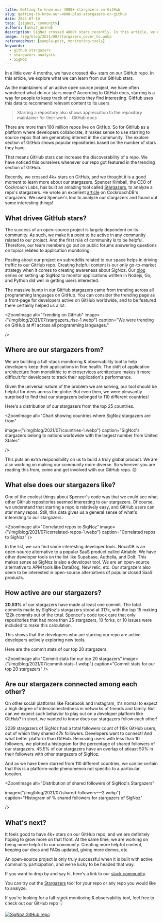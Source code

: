 ```yaml
---
title: Getting to know our 4000+ stargazers on GitHub
slug: getting-to-know-our-4000-plus-stargazers-on-github
date: 2021-07-10
tags: [signoz, community]
authors: [ankit_anand]
description: SigNoz crossed 4000+ stars recently. In this article, we dig deep to find out about our GitHub stargazers using a tool called Stargazers.
image: /img/blog/2021/08/stargazers_cover_hc.webp
referencePost: [sample-post, monitoring-tools]
keywords:
  - github stargazers
  - stargazers analysis
  - SigNoz
---
```

<head>
  <link rel="canonical" href="https://signoz.io/blog/getting-to-know-our-4000-plus-stargazers-on-github/"/>
</head>

In a little over 4 months, we have crossed 4k+ stars on our GitHub repo. In this article, we explore what we can learn from our GitHub stars.


As the maintainers of an active open source project, we have often wondered what do our stars mean? According to GitHub docs, starring is a way for people to keep track of projects they find interesting. GitHub uses this data to recommend relevant content to its users.

> Starring a repository also shows appreciation to the repository maintainer for their work. - GitHub docs

There are more than 100 million repos live on GitHub. So for GitHub as a platform where developers collaborate, it makes sense to use starring to source repos that are generating interest in the community. The explore section of GitHub shows popular repositories based on the number of stars they have.

That means GitHub stars can increase the discoverability of a repo. We have noticed this ourselves whenever our repo got featured in the trending section of GitHub.

Recently, we crossed 4k+ stars on GitHub, and we thought it is a good moment to learn more about our stargazers. Spencer Kimball, the CEO of Cockroach Labs, has built an amazing tool called [Stargazers](https://github.com/spencerkimball/stargazers), to analyze a repo's stargazers. He wrote an excellent [article](https://www.cockroachlabs.com/blog/what-can-we-learn-from-our-github-stars/) on CockroachDB's stargazers. We used Spencer's tool to analyze our stargazers and found out some interesting things!

## What drives GitHub stars?

The success of an open-source project is largely dependent on its community. As such, we make it a point to be active in any community related to our project. And the first rule of community is to be helpful. Therefore, our team members go out on public forums answering questions on topics related to application monitoring.

Posting about our project on subreddits related to our space helps in driving traffic to our GitHub repo. Creating helpful content is our only go-to-market strategy when it comes to creating awareness about SigNoz. Our [blog](/blog/) series on setting up SigNoz to monitor applications written in Nodejs, Go, and Python did well in getting users interested.

The massive bump in our GitHub stargazers came from trending across all programming languages on GitHub. You can consider the trending page as a front-page for developers active on GitHub worldwide, and to be featured there certainly helped us a lot.



<ZoomImage
   alt="Trending on GitHub"
   image={"/img/blog/2021/07/stargazers_rise-1.webp"}
   caption="We were trending on GitHub at #1 across all programming languages."
   
/>

## Where are our stargazers from?

We are building a full-stack monitoring & observability tool to help developers keep their applications in fine health. The shift of application architecture from monolithic to microservices architecture makes it more difficult for developers to track their application's performance.

Given the universal nature of the problem we are solving, our tool should be helpful for devs across the globe. But even then, we were pleasantly surprised to find that our stargazers belonged to 110 different countries!

Here's a distribution of our stargazers from the top 25 countries.

<ZoomImage
   alt="Chart showing countries where SigNoz stargazers are from"
   
   image={"/img/blog/2021/07/countries-1.webp"}
   caption="SigNoz's stargazers belong to nations worldwide with the largest number from United States"
   
/>

This puts an extra responsibility on us to build a truly global product. We are also working on making our community more diverse. So wherever you are reading this from, come and get involved with our GitHub repo. 😊

## What else does our stargazers like?

One of the coolest things about Spencer's code was that we could see what other GitHub repositories seemed interesting to our stargazers. Of course, we understand that starring a repo is relatively easy, and GitHub users can star many repos. Still, this data gives us a general sense of what's interesting to our stargazers.

<ZoomImage
   alt="Correlated repos to SigNoz"
   image={"/img/blog/2021/07/correlated-repos-1.webp"}
   caption="Correlated repos to SigNoz"
/>

In the list, we can find some interesting developer tools. NocoDB is an open-source alternative to a popular SaaS product called Airtable. We have other developer tools on the list like Supabase, Authelia, and Dolt. This makes sense as SigNoz is also a developer tool. We are an open-source alternative to APM tools like DataDog, New relic, etc. Our stargazers also seem to be interested in open-source alternatives of popular closed SaaS products.

## How active are our stargazers?

**20.53%** of our stargazers have made at least one commit. The total commits made by SigNoz's stargazers stood at 317k, with the top 15 making 122k commits out of the total. Spencer's code took care that only repositories that had more than 25 stargazers, 10 forks, or 10 issues were included to make this calculation.

This shows that the developers who are starring our repo are active developers actively exploring new tools.

Here are the commit stats of our top 20 stargazers.

<ZoomImage
   alt="Commit stats for our top 20 stargazers"
   image={"/img/blog/2021/07/commit-stats-1.webp"}
   caption="Commit stats for our top 20 stargazers"
/>

## Are our stargazers connected among each other?

On other social platforms like Facebook and Instagram, it's normal to expect a high degree of interconnectedness in networks of friends and family. But can we expect such behavior to play out on a developer platform like GitHub? In short, we wanted to know does our stargazers follow each other!

2239 stargazers of SigNoz had a total followers count of 119k GitHub users, out of which they shared 47k followers. Developers want to connect! And what better platform than GitHub. Removing users with less than 10 followers, we plotted a histogram for the percentage of shared followers of our stargazers. 45.5% of our stargazers have an overlap of atleast 50% in their followers with other stargazers of SigNoz.

And as we have been starred from 110 different countries, we can be certain that this is a platform-wide phenomenon not specific to a particular location.

<ZoomImage
    alt="Distribution of shared followers of SigNoz's Stargazers"
   
   image={"/img/blog/2021/07/shared-followers---2.webp"}
   caption="Histogram of % shared followers for stargazers of SigNoz"
   
/>

## What's next?

It feels good to have 4k+ stars on our GitHub repo, and we are definitely hoping to grow more on that front. At the same time, we are working on being more helpful to our community. Creating more helpful content, keeping our docs and FAQs updated, giving more demos, etc.

An open-source project is only truly successful when it is built with active community participation, and we're lucky to be headed that way.

If you want to drop by and say hi, here's a link to our [slack community](https://signoz.io/slack).

You can try out the [Stargazers](https://github.com/spencerkimball/stargazers) tool for your repo or any repo you would like to analyze.

If you're looking for a full-stack monitoring & observability tool, feel free to check out our GitHub repo 👇

[![SigNoz GitHub repo](/img/blog/common/signoz_github.webp)](https://github.com/SigNoz/signoz)
